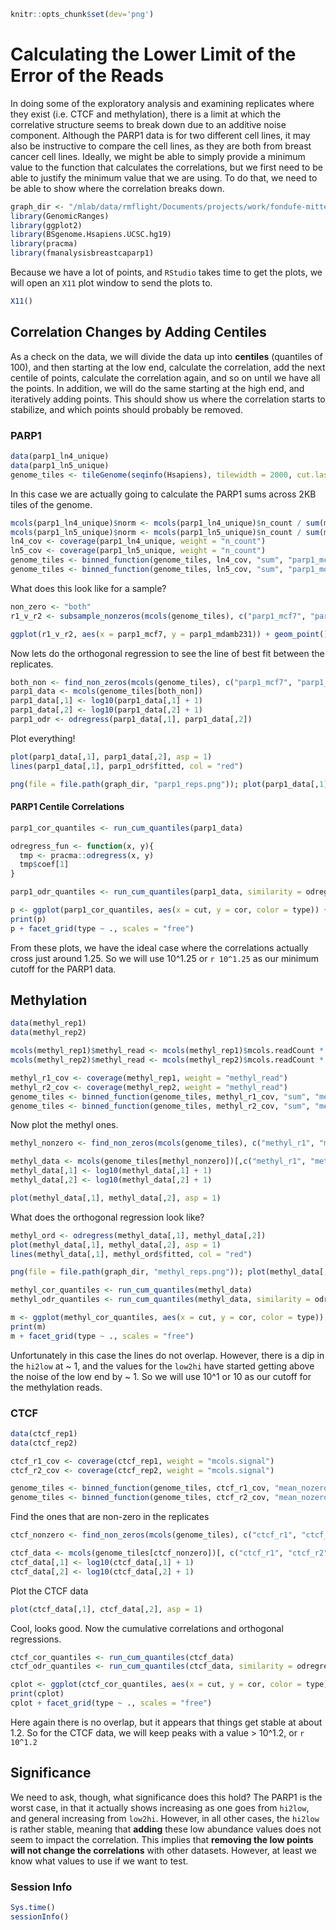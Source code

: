 <!--
% \VignetteEngine{knitr}
% \VignetteIndexEntry{fmanalysismcf7parp1: Error Analysis}
% \VignetteDepends{GenomicRanges, fmdatamcf7parp1}
% \VignettePackage{fmanalysismcf7parp1}
-->

```r
knitr::opts_chunk$set(dev='png')
```

# Calculating the Lower Limit of the Error of the Reads

In doing some of the exploratory analysis and examining replicates where they exist (i.e. CTCF and methylation), there is a limit at which the correlative structure seems to break down due to an additive noise component. Although the PARP1 data is for two different cell lines, it may also be instructive to compare the cell lines, as they are both from breast cancer cell lines. Ideally, we might be able to simply provide a minimum value to the function that calculates the correlations, but we first need to be able to justify the minimum value that we are using. To do that, we need to be able to show where the correlation breaks down. 

```r
graph_dir <- "/mlab/data/rmflight/Documents/projects/work/fondufe-mittendorf_lab/parp1/graphs"
library(GenomicRanges)
library(ggplot2)
library(BSgenome.Hsapiens.UCSC.hg19)
library(pracma)
library(fmanalysisbreastcaparp1)
```

Because we have a lot of points, and `RStudio` takes time to get the plots, we will open an `X11` plot window to send the plots to.

```r
X11()
```

## Correlation Changes by Adding Centiles

As a check on the data, we will divide the data up into **centiles** (quantiles of 100), and then starting at the low end, calculate the correlation, add the next centile of points, calculate the correlation again, and so on until we have all the points. In addition, we will do the same starting at the high end, and iteratively adding points. This should show us where the correlation starts to stabilize, and which points should probably be removed.


### PARP1

```r
data(parp1_ln4_unique)
data(parp1_ln5_unique)
genome_tiles <- tileGenome(seqinfo(Hsapiens), tilewidth = 2000, cut.last.tile.in.chrom = TRUE)
```

In this case we are actually going to calculate the PARP1 sums across 2KB tiles of the genome.

```r
mcols(parp1_ln4_unique)$norm <- mcols(parp1_ln4_unique)$n_count / sum(mcols(parp1_ln4_unique)$n_count)
mcols(parp1_ln5_unique)$norm <- mcols(parp1_ln5_unique)$n_count / sum(mcols(parp1_ln5_unique)$n_count)
ln4_cov <- coverage(parp1_ln4_unique, weight = "n_count")
ln5_cov <- coverage(parp1_ln5_unique, weight = "n_count")
genome_tiles <- binned_function(genome_tiles, ln4_cov, "sum", "parp1_mcf7")
genome_tiles <- binned_function(genome_tiles, ln5_cov, "sum", "parp1_mdamb231")
```

What does this look like for a sample?

```r
non_zero <- "both"
r1_v_r2 <- subsample_nonzeros(mcols(genome_tiles), c("parp1_mcf7", "parp1_mdamb231"), non_zero = non_zero, n_points = 10000)

ggplot(r1_v_r2, aes(x = parp1_mcf7, y = parp1_mdamb231)) + geom_point() + scale_y_log10() + scale_x_log10()
```

Now lets do the orthogonal regression to see the line of best fit between the replicates.

```r
both_non <- find_non_zeros(mcols(genome_tiles), c("parp1_mcf7", "parp1_mdamb231"), log_transform = TRUE, non_zero = non_zero)
parp1_data <- mcols(genome_tiles[both_non])
parp1_data[,1] <- log10(parp1_data[,1] + 1)
parp1_data[,2] <- log10(parp1_data[,2] + 1)
parp1_odr <- odregress(parp1_data[,1], parp1_data[,2])
```

Plot everything!

```r
plot(parp1_data[,1], parp1_data[,2], asp = 1)
lines(parp1_data[,1], parp1_odr$fitted, col = "red")
```

```r
png(file = file.path(graph_dir, "parp1_reps.png")); plot(parp1_data[,1], parp1_data[,2], asp = 1); lines(parp1_data[,1], parp1_odr$fitted, col = "red"); dev.off();
```

#### PARP1 Centile Correlations

```r
parp1_cor_quantiles <- run_cum_quantiles(parp1_data)

odregress_fun <- function(x, y){
  tmp <- pracma::odregress(x, y)
  tmp$coef[1]
}

parp1_odr_quantiles <- run_cum_quantiles(parp1_data, similarity = odregress_fun)
```

```r
p <- ggplot(parp1_cor_quantiles, aes(x = cut, y = cor, color = type)) + geom_point()
print(p)
p + facet_grid(type ~ ., scales = "free")
```

From these plots, we have the ideal case where the correlations actually cross just around 1.25. So we will use 10^1.25 or `r 10^1.25` as our minimum cutoff for the PARP1 data.

## Methylation

```r
data(methyl_rep1)
data(methyl_rep2)

mcols(methyl_rep1)$methyl_read <- mcols(methyl_rep1)$mcols.readCount * mcols(methyl_rep1)$mcols.percentMeth / 100
mcols(methyl_rep2)$methyl_read <- mcols(methyl_rep2)$mcols.readCount * mcols(methyl_rep2)$mcols.percentMeth / 100

methyl_r1_cov <- coverage(methyl_rep1, weight = "methyl_read")
methyl_r2_cov <- coverage(methyl_rep2, weight = "methyl_read")
genome_tiles <- binned_function(genome_tiles, methyl_r1_cov, "sum", "methyl_r1")
genome_tiles <- binned_function(genome_tiles, methyl_r2_cov, "sum", "methyl_r2")
```

Now plot the methyl ones.

```r
methyl_nonzero <- find_non_zeros(mcols(genome_tiles), c("methyl_r1", "methyl_r2"), log_transform = TRUE, non_zero = non_zero)

methyl_data <- mcols(genome_tiles[methyl_nonzero])[,c("methyl_r1", "methyl_r2")]
methyl_data[,1] <- log10(methyl_data[,1] + 1)
methyl_data[,2] <- log10(methyl_data[,2] + 1)
```

```r
plot(methyl_data[,1], methyl_data[,2], asp = 1)
```

What does the orthogonal regression look like?

```r
methyl_ord <- odregress(methyl_data[,1], methyl_data[,2])
plot(methyl_data[,1], methyl_data[,2], asp = 1)
lines(methyl_data[,1], methyl_ord$fitted, col = "red")
```

```r
png(file = file.path(graph_dir, "methyl_reps.png")); plot(methyl_data[,1], methyl_data[,2], asp = 1); lines(methyl_data[,1], methyl_ord$fitted, col = "red"); dev.off();
```

```r
methyl_cor_quantiles <- run_cum_quantiles(methyl_data)
methyl_odr_quantiles <- run_cum_quantiles(methyl_data, similarity = odregress_fun)
```

```r
m <- ggplot(methyl_cor_quantiles, aes(x = cut, y = cor, color = type)) + geom_point()
print(m)
m + facet_grid(type ~ ., scales = "free")
```

Unfortunately in this case the lines do not overlap. However, there is a dip in the `hi2low` at ~ 1, and the values for the `low2hi` have started getting above the noise of the low end by ~ 1. So we will use 10^1 or 10 as our cutoff for the methylation reads.

### CTCF

```r
data(ctcf_rep1)
data(ctcf_rep2)

ctcf_r1_cov <- coverage(ctcf_rep1, weight = "mcols.signal")
ctcf_r2_cov <- coverage(ctcf_rep2, weight = "mcols.signal")

genome_tiles <- binned_function(genome_tiles, ctcf_r1_cov, "mean_nozero", "ctcf_r1")
genome_tiles <- binned_function(genome_tiles, ctcf_r2_cov, "mean_nozero", "ctcf_r2")
```

Find the ones that are non-zero in the replicates

```r
ctcf_nonzero <- find_non_zeros(mcols(genome_tiles), c("ctcf_r1", "ctcf_r2"), log_transform = TRUE, non_zero = non_zero)

ctcf_data <- mcols(genome_tiles[ctcf_nonzero])[, c("ctcf_r1", "ctcf_r2")]
ctcf_data[,1] <- log10(ctcf_data[,1] + 1)
ctcf_data[,2] <- log10(ctcf_data[,2] + 1)
```

Plot the CTCF data

```r
plot(ctcf_data[,1], ctcf_data[,2], asp = 1)
```

Cool, looks good. Now the cumulative correlations and orthogonal regressions.

```r
ctcf_cor_quantiles <- run_cum_quantiles(ctcf_data)
ctcf_odr_quantiles <- run_cum_quantiles(ctcf_data, similarity = odregress_fun)
```

```r
cplot <- ggplot(ctcf_cor_quantiles, aes(x = cut, y = cor, color = type)) + geom_point()
print(cplot)
cplot + facet_grid(type ~ ., scales = "free")
```

Here again there is no overlap, but it appears that things get stable at about 1.2. So for the CTCF data, we will keep peaks with a value > 10^1.2, or `r 10^1.2`

## Significance

We need to ask, though, what significance does this hold? The PARP1 is the worst case, in that it actually shows increasing as one goes from `hi2low`, and general increasing from `low2hi`. However, in all other cases, the `hi2low` is rather stable, meaning that **adding** these low abundance values does not seem to impact the correlation. This implies that **removing the low points will not change the correlations** with other datasets. However, at least we know what values to use if we want to test.


### Session Info

```r
Sys.time()
sessionInfo()
```
